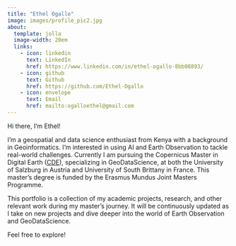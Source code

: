 ---
title: "Ethel Ogallo"
image: images/profile_pic2.jpg
about:
  template: jolla
  image-width: 20em
  links:
    - icon: linkedin
      text: LinkedIn
      href: https://www.linkedin.com/in/ethel-ogallo-8bb08893/
    - icon: github
      text: Github
      href: https://github.com/Ethel-Ogallo
    - icon: envelope
      text: Email
      href: mailto:ogalloethel@gmail.com      
---

Hi there, I’m Ethel!

I’m a geospatial and data science enthusiast from Kenya with a background in Geoinformatics. I’m interested in using AI and Earth Observation to tackle real-world challenges. Currently I am pursuing the Copernicus Master in Digital Earth ([CDE](https://master-cde.eu/)), specializing in GeoDataScience, at both the University of Salzburg in Austria and University of South Brittany in France. This master's degree is funded by the Erasmus Mundus Joint Masters Programme.

This portfolio is a collection of my academic projects, research, and other relevant work during my master’s journey. It will be continuously updated as I take on new projects and dive deeper into the world of Earth Observation and GeoDataScience.

Feel free to explore!
